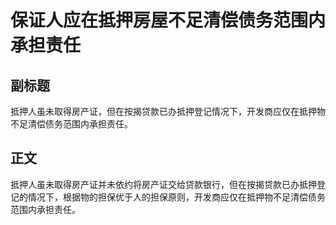# 保证人应在抵押房屋不足清偿债务范围内承担责任
## 副标题
抵押人虽未取得房产证，但在按揭贷款已办抵押登记情况下，开发商应仅在抵押物不足清偿债务范围内承担责任。
## 正文
抵押人虽未取得房产证并未依约将房产证交给贷款银行，但在按揭贷款已办抵押登记的情况下，根据物的担保优于人的担保原则，开发商应仅在抵押物不足清偿债务范围内承担责任。